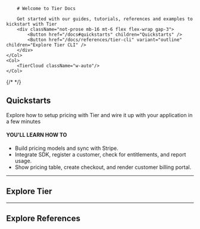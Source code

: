 
<Row>
    <Col>

        # Welcome to Tier Docs

        Get started with our guides, tutorials, references and examples to kickstart with Tier
        <div className="not-prose mb-16 mt-6 flex flex-wrap gap-3">
            <Button href="/docs#quickstarts" children="Quickstarts" />
            <Button href="/docs/references/tier-cli" variant="outline" children="Explore Tier CLI" />
        </div>
    </Col>
    <Col>
        <TierCloud className="w-auto"/>
    </Col>

</Row>

{/* <NewToTier /> */}

## Quickstarts

Explore how to setup pricing with Tier and wire it up with your application in a few minutes

#### YOU'LL LEARN HOW TO

- Build pricing models and sync with Stripe.
- Integrate SDK, register a customer, check for entitlements, and report usage.
- Show pricing table, create checkout, and render customer billing portal.

<Quickstarts />

---

## Explore Tier

<ExploreTier />

---

## Explore References

<ExploreReferences />
